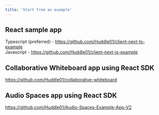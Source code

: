 ```yaml
---
title: 'Start from an example'
---
```



## React sample app

Typescript (preferred) - https://github.com/Huddle01/client-next-ts-example <br/>
Javascript - https://github.com/Huddle01/client-next-js-example

## Collaborative Whiteboard app using React SDK

https://github.com/Huddle01/collaborative-whiteboard

## Audio Spaces app using React SDK

https://github.com/Huddle01/Audio-Spaces-Example-App-V2